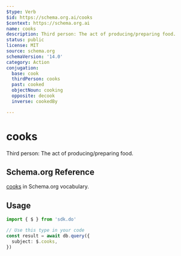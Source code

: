 ```yaml
---
$type: Verb
$id: https://schema.org.ai/cooks
$context: https://schema.org.ai
name: cooks
description: Third person: The act of producing/preparing food.
status: public
license: MIT
source: schema.org
schemaVersion: '14.0'
category: Action
conjugation:
  base: cook
  thirdPerson: cooks
  past: cooked
  objectNoun: cooking
  opposite: decook
  inverse: cookedBy

---
```


# cooks

Third person: The act of producing/preparing food.

## Schema.org Reference

[cooks](https://schema.org/CookAction) in Schema.org vocabulary.

## Usage

```typescript
import { $ } from 'sdk.do'

// Use this type in your code
const result = await db.query({
  subject: $.cooks,
})
```
